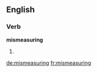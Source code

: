 ==English==

===Verb===
'''mismeasuring'''

# {{present participle of|mismeasure}}

[[de:mismeasuring]]
[[fr:mismeasuring]]